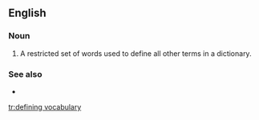 ==English==

===Noun===
{{en-noun|head=[[define|defining]] [[vocabulary]]|defining vocabularies}}

# {{label|en|lexicography}} A restricted set of words used to define all other terms in a dictionary.

===See also===
* {{projectlink|wikipedia}}

[[tr:defining vocabulary]]